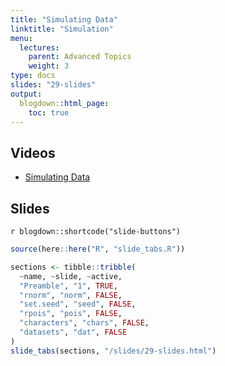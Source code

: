 ```yaml
---
title: "Simulating Data"
linktitle: "Simulation"
menu:
  lectures:
    parent: Advanced Topics
    weight: 3
type: docs
slides: "29-slides"
output:
  blogdown::html_page:
    toc: true
---
```


## Videos

- [Simulating Data](https://youtu.be/XhJjzcKSFrk)

## Slides

`r blogdown::shortcode("slide-buttons")`

```r

source(here::here("R", "slide_tabs.R"))

sections <- tibble::tribble(
  ~name, ~slide, ~active,
  "Preamble", "1", TRUE,
  "rnorm", "norm", FALSE,
  "set.seed", "seed", FALSE,
  "rpois", "pois", FALSE,
  "characters", "chars", FALSE,
  "datasets", "dat", FALSE
)
slide_tabs(sections, "/slides/29-slides.html")
```